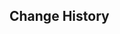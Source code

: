 {{Repertoire of Myriad Melodies Score
|name        = Polumnia Omnia
|image       = Repertoire of Myriad Melodies Cover 47.png
|album       = Sumeru: Forest of Jnana and Vidya
|order       = 11
|region      = Sumeru
|character   = The Balladeer
|soundtrack  = Polumnia Omnia (Performance Version)
|bpm         = 160
|duration    = 3m 20s
|level_1     = Normal
|stars_1     = 2
|reward_1    = Repertoire Coins*20
|notes_1     = 204
|level_2     = Hard
|stars_2     = 4
|reward_2    = Repertoire Coins*40
|notes_2     = 307
|level_3     = Pro
|stars_3     = 7
|reward_3    = Repertoire Coins*60
|notes_3     = 431
|level_4     = Legendary
|stars_4     = 8
|notes_4     = 721
}}

==Change History==
{{Change History|5.3}}